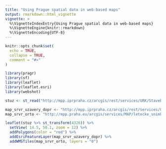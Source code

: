 ```yaml
---
title: "Using Prague spatial data in web-based maps"
output: rmarkdown::html_vignette
vignette: >
  %\VignetteIndexEntry{Using Prague spatial data in web-based maps}
  %\VignetteEngine{knitr::rmarkdown}
  %\VignetteEncoding{UTF-8}
---
```


```r
knitr::opts_chunk$set(
  echo = TRUE,
  collapse = TRUE,
  comment = "#>"
)
```

```r
library(pragr)
library(sf)
library(leaflet)
library(leaflet.esri)
library(webshot)
```

```r
stuz <- st_read("http://mpp.iprpraha.cz/arcgis/rest/services/URK/StavebniUzavery/MapServer/2/query?f=json&where=SHAPE.AREA%3E3&returnGeometry=true&returnIdsOnly=false&outFields=*")
```

```r
map_srvr_uzavery_dopr <- "http://mpp.iprpraha.cz/arcgis/rest/services/URK/StavebniUzavery/MapServer/3"
map_srvr_orto <- "http://mpp.praha.eu/arcgis/services/MAP/letecke_snimky_posledni_snimkovani_cache/ImageServer/WMSServer"
```


```r
leaflet(stuz %>% st_transform(4326)) %>%
  setView( 14.5, 50.1, zoom = 12) %>%
  addPolygons(color = "red") %>%
  addEsriFeatureLayer(map_srvr_uzavery_dopr) %>%
  addWMSTiles(map_srvr_orto, layers = "0")
```

